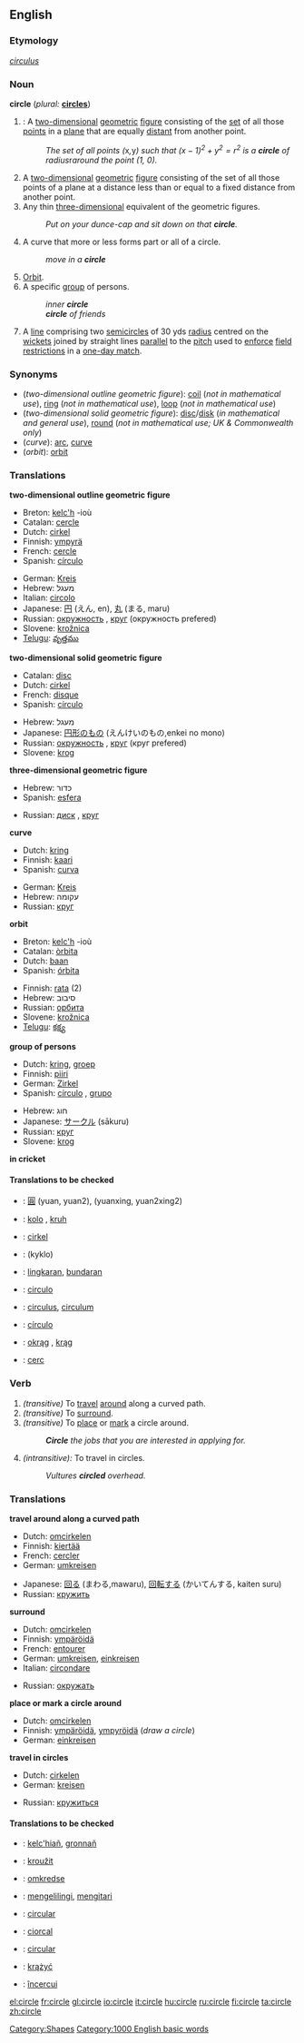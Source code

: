 {{wikipedia}}
==English==

===Etymology===
{{L.}} ''[[circulus]]''

===Noun===
'''circle''' (''plural:'' '''[[circles]]''')
# {{geometry}}: A [[two-dimensional]] [[geometric]] [[figure]] consisting of the [[set]] of all those [[point]]s in a [[plane]] that are equally [[distant]] from another point.
#: ''The set of all points (''x'', ''y'') such that <math>(x-1)^2 + y^2 = r^2 </math> is a '''circle''' of radius ''r'' around the point (1, 0).''
# A [[two-dimensional]] [[geometric]] [[figure]] consisting of the set of all those points of a plane at a distance less than or equal to a fixed distance from another point.
# Any thin [[three-dimensional]] equivalent of the geometric figures.
#: ''Put on your dunce-cap and sit down on that '''circle'''.''
# A curve that more or less forms part or all of a circle.
#:''move in a '''circle'''''
# [[Orbit]].
# A specific [[group]] of persons.
#:''inner '''circle'''''
#:'''''circle''' of friends''
# {{cricket}} A [[line]] comprising two [[semicircle]]s of 30 yds [[radius]] centred on the [[wicket]]s joined by straight lines [[parallel]] to the [[pitch]] used to [[enforce]] [[field restrictions]] in a [[one-day match]].

===Synonyms===
*(''two-dimensional outline geometric figure''): [[coil]] (''not in mathematical use''), [[ring]] (''not in mathematical use''), [[loop]] (''not in mathematical use'')
*(''two-dimensional solid geometric figure''): [[disc]]/[[disk]] (''in mathematical and general use''), [[round]] (''not in mathematical use; UK & Commonwealth only'')
*(''curve''): [[arc]], [[curve]]
*(''orbit''): [[orbit]]

===Translations===

'''two-dimensional outline geometric figure'''
{{top}}
*Breton: [[kelc'h]] {{m}} -ioù {{p}}
*Catalan: [[cercle]] {{m}}
*Dutch: [[cirkel]] {{m}}
*Finnish: [[ympyrä]]
*French: [[cercle]] {{m}}
*Spanish: [[círculo]] {{m}}
{{mid}}
*German: [[Kreis]] {{m}}
*Hebrew: מעגל
*Italian: [[circolo]] {{m}}
*Japanese: [[円]] (えん, en), [[丸]] (まる, maru)
*Russian: [[окружность]] {{f}}, [[круг]] {{m}} (окружность prefered)
*Slovene: [[krožnica]] {{f}}
*[[Telugu]]: [[వృత్తము]]
{{bottom}}

'''two-dimensional solid geometric figure'''
{{top}}
*Catalan: [[disc]]
*Dutch: [[cirkel]] {{m}}
*French: [[disque]] {{m}}
*Spanish: [[círculo]] {{m}}
{{mid}}
*Hebrew: מעגל
*Japanese: [[円形]]のもの (えんけいのもの,enkei no mono)
*Russian: [[окружность]] {{f}}, [[круг]] {{m}} (круг prefered)
*Slovene: [[krog]] {{m}}
{{bottom}}

'''three-dimensional geometric figure'''
{{top}}
*Hebrew: כדור
*Spanish: [[esfera]] {{m}}
{{mid}}
*Russian: [[диск]] {{m}}, [[круг]] {{m}}
{{bottom}}

'''curve'''
{{top}}
*Dutch: [[kring]]
*Finnish: [[kaari]]
*Spanish: [[curva]] {{m}}
{{mid}}
*German: [[Kreis]] {{m}}
*Hebrew: עקומה
*Russian: [[круг]] {{m}}
{{bottom}}

'''orbit'''
{{top}}
*Breton: [[kelc'h]] {{m}} -ioù {{p}}
*Catalan: [[òrbita]] {{f}}
*Dutch: [[baan]]
*Spanish: [[órbita]] {{m}}
{{mid}}
*Finnish: [[rata#Finnish|rata]] (2)
*Hebrew: סיבוב
*Russian: [[орбита]] {{f}}
*Slovene: [[krožnica]] {{f}}
*[[Telugu]]: [[కక్ష్య]]
{{bottom}}

'''group of persons'''
{{top}}
*Dutch: [[kring]], [[groep]]
*Finnish: [[piiri]]
*German: [[Zirkel]] {{m}}
*Spanish: [[círculo]] {{m}}, [[grupo]] {{m}}
{{mid}}
*Hebrew: חוג
*Japanese: [[サークル]] (sākuru)
*Russian: [[круг]] {{m}}
*Slovene: [[krog]] {{m}}
{{bottom}}

'''in cricket'''
{{top}}
{{mid}}
{{bottom}}

====Translations to be checked====
<!--Remove this section once all of the translations below have been moved into the tables above.-->
{{checktrans}}

*{{ttbc|Chinese}}: [[圓]] (yuan, yuan2), (yuanxing, yuan2xing2)
*{{ttbc|Czech}}: [[kolo]] {{n}}, [[kruh]] {{m}}
*{{ttbc|Danish}}: [[cirkel]]
*{{ttbc|Greek}}: <!--please provide the Greek-->(kyklo)
*{{ttbc|Indonesian}}: [[lingkar|lingkaran]], [[bundar|bundaran]]
*{{ttbc|Interlingua}}: [[circulo]]
*{{ttbc|Latin}}: [[circulus]], [[circulum]]
*{{ttbc|Portuguese}}: [[círculo]] {{m}}
*{{ttbc|Polish}}: [[okrąg]] {{m}}, [[krąg]] {{m}}
*{{ttbc|Romanian}}: [[cerc]] {{n}}

===Verb===
{{en-infl-reg-other-e|circl|e}}
#''(transitive)'' To [[travel]] [[around]] along a curved path.
#''(transitive)'' To [[surround]].
#''(transitive)'' To [[place]] or [[mark]] a circle around.
#:'''''Circle''' the jobs that you are interested in applying for.''
# ''(intransitive):'' To travel in circles.
#:''Vultures '''circled''' overhead.''

===Translations===

'''travel around along a curved path'''
{{top}}
*Dutch: [[omcirkelen]]
*Finnish: [[kiertää]]
*French: [[cercler]]
*German: [[umkreisen]]
{{mid}}
*Japanese: [[回]]る (まわる,mawaru), [[回転]]する (かいてんする, kaiten suru)
*Russian: [[кружить]]
{{bottom}}

'''surround'''
{{top}}
*Dutch: [[omcirkelen]]
*Finnish: [[ympäröidä]]
*French: [[entourer]]
*German: [[umkreisen]], [[einkreisen]]
*Italian: [[circondare]]
{{mid}}
*Russian: [[окружать]]
{{bottom}}

'''place or mark a circle around'''
{{top}}
*Dutch: [[omcirkelen]]
*Finnish: [[ympäröidä]], [[ympyröidä]] (''draw a circle'')
*German: [[einkreisen]]
{{mid}}
{{bottom}}

'''travel in circles'''
{{top}}
*Dutch: [[cirkelen]]
*German: [[kreisen]]
{{mid}}
*Russian: [[кружиться]]
{{bottom}}

====Translations to be checked====
<!--Remove this section once all of the translations below have been moved into the tables above.-->
{{checktrans}}

*{{ttbc|Breton}}: [[kelc'hiañ]], [[gronnañ]]
*{{ttbc|Czech}}: [[kroužit]]
*{{ttbc|Danish}}: [[omkredse]]
*{{ttbc|Indonesian'''}}: [[keliling|mengelilingi]], [[kitar|mengitari]]
*{{ttbc|Interlingua}}: [[circular]]
*{{ttbc|Irish}}: [[ciorcal]]
*{{ttbc|Portuguese}}: [[circular]]
*{{ttbc|Polish}}: [[krążyć]]
*{{ttbc|Romanian}}: [[încercui]]


[[Category:Shapes]]
[[Category:1000 English basic words]]

[[el:circle]]
[[fr:circle]]
[[gl:circle]]
[[io:circle]]
[[it:circle]]
[[hu:circle]]
[[ru:circle]]
[[fi:circle]]
[[ta:circle]]
[[zh:circle]]